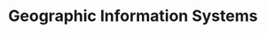 ---
title: Geographic Information Systems
description: "Geographic Information Systems resources"
redirectTo: /database/family/geographicinformationsystems
---
